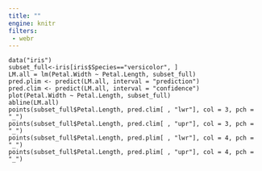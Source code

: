 ```yaml
---
title: ""
engine: knitr
filters:
 - webr
---
```



```webr-r
data("iris")
subset_full<-iris[iris$Species=="versicolor", ]
LM.all = lm(Petal.Width ~ Petal.Length, subset_full)
pred.plim <- predict(LM.all, interval = "prediction") 
pred.clim <- predict(LM.all, interval = "confidence")
plot(Petal.Width ~ Petal.Length, subset_full)
abline(LM.all) 
points(subset_full$Petal.Length, pred.clim[ , "lwr"], col = 3, pch = "_")
points(subset_full$Petal.Length, pred.clim[ , "upr"], col = 3, pch = "_")
points(subset_full$Petal.Length, pred.plim[ , "lwr"], col = 4, pch = "_")
points(subset_full$Petal.Length, pred.plim[ , "upr"], col = 4, pch = "_")
```
